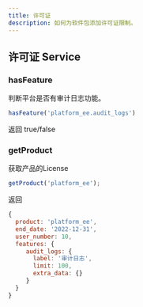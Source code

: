```yaml
---
title: 许可证
description: 如何为软件包添加许可证限制。
---
```


## 许可证 Service

### hasFeature

判断平台是否有审计日志功能。

```js
hasFeature('platform_ee.audit_logs')
```

返回 true/false

### getProduct

获取产品的License

```js
getProduct('platform_ee');
```

返回
```js
{
  product: 'platform_ee',
  end_date: '2022-12-31',
  user_number: 10,
  features: {
     audit_logs: {
       label: '审计日志',
       limit: 100,
       extra_data: {}
     }
  }
}
```
